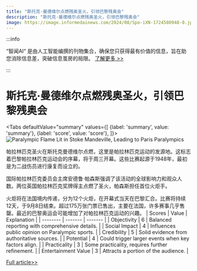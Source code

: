 ```yaml
---
title: "斯托克·曼德维尔点燃残奥圣火，引领巴黎残奥会"
description: "斯托克·曼德维尔点燃残奥圣火，引领巴黎残奥会"
image: https://image.informedainews.com/2024/08/Spo-iXN-1724580948-0.jpg
---
```



:::info

“智闻AI“ 是由人工智能编撰的刊物集合，确保您只获得最有价值的信息，旨在助您消除信息差，突破信息茧房的局限。  [了解更多 >>](/)

:::

# 斯托克·曼德维尔点燃残奥圣火，引领巴黎残奥会


<Tabs
	defaultValue="summary"
	values={[
	{label: 'summary', value: 'summary'},
	{label: 'score', value: 'score'},
]}>
<TabItem value="summary">
<img
  src="https://image.informedainews.com/2024/08/Spo-iXN-1724580948-0.jpg"
  alt="Paralympic Flame Lit in Stoke Mandeville, Leading to Paris Paralympics"
/>



帕拉林匹克圣火在斯托克曼德维尔点燃，这里是帕拉林匹克运动的发源地。这标志着巴黎帕拉林匹克运动会的序幕，将于周三开幕。这些比赛起源于1948年，最初是为二战伤员进行康复而设立的。

国际帕拉林匹克委员会主席安德鲁·帕森斯强调了该活动的全球影响力和观众人数。两位英国帕拉林匹克奖牌得主点燃了圣火，帕森斯担任首位火炬手。

火炬将在法国境内传递，分为12个火炬，在开幕式当天在巴黎汇合。比赛将持续12天，于9月8日结束。超过175万张门票已售出，主要在法国，许多赛事几乎售罄。最近的巴黎奥运会可能增加了对帕拉林匹克运动的兴趣。
</TabItem>
<TabItem value="score">
	| Scores     | Value   | Explanation |
	| -------- | ------- | ------- |
	| Objectivity  | 6    | Balanced reporting with comprehensive details.    |
	| Social Impact | 4     | Influences public opinion on Paralympic sports.    |
	| Credibility    | 5    | Solid evidence from authoritative sources.    |
	| Potential    | 4    | Could trigger larger events when key factors align.    |
	| Practicality    | 3    | Some practicality, requires further refinement.    |
	| Entertainment Value    | 3    | Attracts a portion of the audience.    |
</TabItem>
</Tabs>

[Full article>>](https://www3.nhk.or.jp/nhkworld/en/news/20240825_07/)
